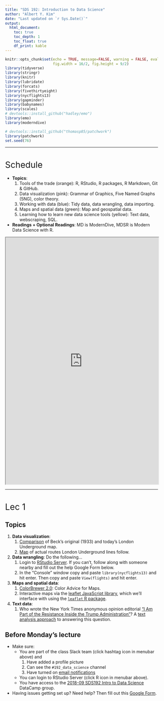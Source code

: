 ```yaml
---
title: "SDS 192: Introduction to Data Science"
author: "Albert Y. Kim"
date: "Last updated on `r Sys.Date()`"
output:
  html_document:
    toc: true
    toc_depth: 1
    toc_float: true
    df_print: kable
---
```


<style>
h1{font-weight: 400;}
</style>

```r
knitr::opts_chunk$set(echo = TRUE, message=FALSE, warning = FALSE, eval=FALSE, 
                      fig.width = 16/2, fig.height = 9/2)
library(tidyverse)
library(stringr)
library(knitr)
library(lubridate)
library(forcats)
library(fivethirtyeight)
library(nycflights13)
library(gapminder)
library(babynames)
library(scales)
# devtools::install_github("hadley/emo")
library(emo)
library(moderndive)

# devtools::install_github("thomasp85/patchwork")
library(patchwork)
set.seed(76)
```
<style>
h1{font-weight: 400;}
</style>

***

# Schedule 

* **Topics**:
    1. Tools of the trade (orange): R, RStudio, R packages, R Markdown, Git & GitHub.
    1. Data visualization (pink): Grammar of Graphics, Five Named Graphs (5NG), color theory.
    1. Working with data (blue): Tidy data, data wrangling, data importing. 
    1. Maps and spatial data (green): Map and geospatial data.
    1. Learning how to learn new data science tools (yellow): Text data, webscraping, SQL.
* **Readings + Optional Readings**: MD is ModernDive, MDSR is Modern Data Science with R.

<iframe src="https://docs.google.com/spreadsheets/d/e/2PACX-1vRvggFhESyu_EFxrcFQXsZtdaQqaqcQ6kgWg173WTkTeWV67RWiZ01G8jhJsQ2b5VUVCJqQ8xo6COWM/pubhtml?gid=1373353942&single=true&amp;widget=true&amp;headers=false" width="100%" height="810"></iframe>





***

# Lec 1

## Topics

1. **Data visualization**:
    1. [Comparison](http://www.bbc.com/culture/story/20150720-the-london-underground-map-the-design-that-shaped-a-city){target="_blank"} of Beck's original (1933) and today's London Underground map.
    1. [Map](https://deskarati.com/2012/03/31/london-undergrounds-real-map/){target="_blank"} of actual routes London Underground lines follow.
1. **Data wrangling**: Do the following...
    1. Login to [RStudio Server](http://rstudio.smith.edu/){target="_blank"}. If you can't, follow along with someone nearby and fill out the help Google Form below.
    1. In the "Console" window copy and paste `library(nycflights13)` and hit enter. Then copy and paste `View(flights)` and hit enter.
1. **Maps and spatial data**:
    1. [ColorBrewer 2.0](http://colorbrewer2.org/){target="_blank"}: Color Advice for Maps.
    1. Interactive maps via the [leaflet JavaScript library](https://leafletjs.com/){target="_blank"}, which we'll interface with using the [`leaflet` R package](https://rstudio.github.io/leaflet/){target="_blank"}.
1. **Text data**:
    1. Who wrote the New York Times anonymous opinion editorial ["I Am Part of the Resistance Inside the Trump Administration"](https://www.nytimes.com/2018/09/05/opinion/trump-white-house-anonymous-resistance.html){target="_blank"}? A [text analysis approach](http://varianceexplained.org/r/op-ed-text-analysis/){target="_blank"} to answering this question.



## Before Monday's lecture

* Make sure:
    + You are part of the class Slack team (click hashtag icon in menubar above) and 
        1. Have added a profile picture
        1. Can see the `#192_data_science` channel
        1. Have turned on [email notifications](https://get.slack.help/hc/en-us/articles/201355156-Guide-to-Slack-notifications-#email-notifications){target="_blank"}
    + You can login to RStudio Server (click R icon in menubar above).
    + You have access to the [2018-09 SDS192 Intro to Data Science](https://www.datacamp.com/enterprise/2018-09-sds192-intro-to-data-science){target="_blank"} DataCamp group.
* Having issues getting set up? Need help? Then fill out this [Google Form](https://docs.google.com/forms/d/e/1FAIpQLSehdLkV7PPj2_ghaHROdqb4fRCdJDv0ksDLoMw95WpPnfxzqQ/viewform){target="_blank"}.

<!--


# Lec 5.11 + Final Exam Notes

## Final Exam

**Dates/times**: 

* Time/place listed [here](https://www.amherst.edu/system/files/media/Spring%25202018%2520Final%2520Exam%2520by%2520Course_1.pdf). 
* Midterm review Wed 5/2 7:30pm in Merrill 4.
    a) Go over [practice exam](static/Midterm-III.pdf). Note:
          + No solutions will be posted as I do not have a digital copy. 
          + This was a non-cummulative "third midterm" and not a cummulative final exam; expect your final to be longer.
    b) Go over past problem sets.
    c) Any questions you may have; if possible Slack them to me in advance.
* Office hours in SMudd 208
    a) Reading week: Thurs 5/3 2:30pm-5:30pm
    a) Finals week: Mon 5/7 1pm-5pm 
* Study center drop-in hours in Merrill 300B.
    a) Reading week:
        1. Sun 4/29 8pm-9pm
        1. Mon 4/30 7pm-9pm
        1. Tues 5/1 7pm-9pm
        1. Wed 5/2 7pm-9pm
        1. Thurs 5/3 8pm-9pm
    a) Finals week:
        1. Sun 5/6 7pm-9pm
        1. Mon 5/7 7pm-9pm


**Topics**:

* Please bring:
    a) A calculator (cell phone calculators not allowed). If you do not have access to one please Slack me. 
    a) (Optional) A single 3 x 5 inch double-sided index card "cheatsheet" with your name on it. You'll be submitting these with your final exam.
* Cummulative:
    + All lectures: Lec 1.1 thru Lec 5.11
    + All problem sets, both R and written components, including PS13 posted below.
* Use your class notes as your roadmap:
    a) They summarize what’s been covered in ModernDive + SDM and emphasize tricky ideas.
    b) They point to extra material on course webpage. 
* Questions involving basic pseudocode as seen in Lec 2.9 below on available seat miles may be asked.


## A/B Testing as a two-sample test

Recall the [results](static/africa/africa.html) of the "How many countries are there in Africa?" A/B test from Lec 4.3 where we randomly primed 

* Roughly half the students with "Are there less than 14 countries in Africa?"
* Roughly half the students with "Are there more than 94 countries in Africa?"

```r
africa <- read_csv("https://rudeboybert.github.io/STAT135/static/africa/africa.csv") %>% 
  select(group, number_of_countries)
head(africa)
ggplot(africa, aes(x = group, y = number_of_countries)) +
  geom_boxplot() +
  labs(x = "Priming statement", y = "Guessed number of countries in Africa",
       title = "Effects of priming on guessed number of countries in Africa")
```

**Analysis approach 1: Regression**

```r
africa_regression <- lm(number_of_countries ~ group, data = africa)
get_regression_table(africa_regression)
```


**Analysis approach 2: Two-sample t-test**

```r
t.test(number_of_countries ~ group, data = africa)
```




***



# Problem set 13 {#PS13}

## Overview

* Assigned Tuesday 4/25, **but you will not submit it**. Solutions to be posted during reading week.
* Only written component
* Learning goals:
    1. Inference for means: confidence intervals and hypothesis testing
    1. ANOVA
    1. Two-sample inference
    
## 1. Written component {#PS13_written}

1. Exercise 20.7 on home sales (page 540). For part a), assume all conditions are met since the sample size $n=36$ is "large enough."
1. Exercise 20.24 on parking
1. Exercise 20.38 on saving gas. Assume since the sample size $n=50$ is large, we can use the standard normal $z$-curve to compute $p$-values and not the $t$-distribution.
1. Exercise 26.1 on popcorn (page 774). Skip part ~~c)~~ b) and d); do parts a) and c) where the p-value is 0.00037. 
1. Exercise 26.5 on baking yeast. Skip part c)
1. Exercise 22.28 on graduation (page 618). Skip part a)


## 1. Written component solutions {#PS13_written_solutions}

Solutions <a target="_blank" class="page-link" href="static/PS/PS13_written_solutions.pdf">`PS13_written_solutions.pdf`</a>


***



# Lec 5.10

## Previous basic regression

Recall from ModernDive Chapter 6.2.2 we saw simple regression with one categorical explanatory variable:

* $y$: Life expectancy
* $x$: Continent (categorical with Africa set as baseline)

```r
library(ggplot2)
library(dplyr)
library(gapminder)
library(moderndive)

# Wrangle data:
gapminder2007 <- gapminder %>%
  filter(year == 2007) %>% 
  select(country, continent, lifeExp, gdpPercap)

# Exploratory data analysis:
ggplot(gapminder2007, aes(x = continent, y = lifeExp)) +
  geom_boxplot() +
  labs(x = "Continent", y = "Life expectancy", title = "Fig 1: Life expectancy by continent") 

# Fit regression
lifeExp_model <- lm(lifeExp ~ continent, data = gapminder2007)
get_regression_table(lifeExp_model)
```

For Americas, Asia, Europe, and Oceania, since all four 95% confidence intervals for the "bump" in the intercept relative to the baseline group Africa **do not** contain 0, this is suggestive that all four continents have significantly higher life expectancies than Africa. 

## Goal of ANOVA

Look at the above boxplot. Keeping in mind that while the solid black lines inside the boxes represent medians and not means, what ANOVA answers is: are the mean life expectancies of the 5 continents the same or is at least one of them different?

## ANOVA table

Here we have $k=5$ groups (each being a continent) and $n = 142$ observations (each being a country in 2007). Let's generate the ANOVA table by applying the `anova()` function to our saved model in `lifeExp_model`.

```r
anova(lifeExp_model)
```
```r
# anova(lifeExp_model) %>% 
#   broom::tidy(na.rm=TRUE) %>% 
#   mutate_if(is.numeric, round, digits = 4)
```

|term      |  df|     sumsq|    meansq| statistic| p.value|
|:---------|---:|---------:|---------:|---------:|-------:|
|continent |   4| 13060.676| 3265.1691|    59.714|       0|
|Residuals | 137|  7491.177|   54.6801|          |        |

The "null distribution" is the $F$ distribution with degrees of freedom

* $df_1 = k-1 = 5-1 = 4$
* $df_2 = n-k-1 = 142-4-1 = 137$

```r
dat <- data_frame(
  x = seq(0, 60, length = 1000) ,
  F = df(x, df1 = 4, df2 = 137)
)
ggplot(data=dat, aes(x=x)) + 
  geom_polygon(aes(y=F), fill="red", alpha=0.6) + 
  labs(x = "F", y = "density", title = "Fig 2: Null distribution of F test statistic") +
  geom_vline(xintercept = 59.714)
```

You can create a similar plot using `xpf()` (similarly to the `xpnorm()` function we used before when the null distribution is normal):

```r
library(mosaic)
xpf(59.714, df1 = 4, df2 = 137)
```



***



# Lec 5.8

On using p-values vs confidence intervals

* [Psychology journal bans papers containing p-values](https://www.nature.com/news/psychology-journal-bans-p-values-1.17001) "because the statistics were too often used to support lower-quality research."
* The [American Statistical Association](https://www.nature.com/news/statisticians-issue-warning-over-misuse-of-p-values-1.19503) put out a statement advising researchers to "avoid drawing scientific conclusions or making policy decisions based on p-values alone."



***


# Problem set 12 {#PS12}

## Overview

* Assigned Wednesday 4/18, due Tuesday 4/24.
* Only written component
* Learning goals: Practice inference for regression


## 1. Written component {#PS12_written}

1. Exercise 19.24 (page 515) on educated mothers. You can skip part b)
1. Exercise 25.1 (page 718) on graduation
1. ~~Exercise 25.3 on graduation~~ Skip.
1. Exercise 25.7 on graduation
1. Exercise 25.11 on graduation
1. Exercise 25.13 on graduation
1. Exercise 25.17 on graduation
1. Exercise 25.22 on house prices. Skip part c)
1. Exercise 25.24 on second home
1. Part VI Review Exercises 42 (page 742) on Old Faithful. Skip parts e) and f)
1. Revisit the solutions to PS08 R Markdown component <a target="_blank" class="page-link" href="static/PS/PS08_solutions.html">`PS08_solutions.html`</a>
    a) Recompute by hand the 95% confidence interval for the population slope for `log10_sqft_living` [0.399, 0.980] as we did in Lec 5.7
    a) Using $\alpha=0.01$ conduct a hypothesis test for the "condition 5" row. State your conclusion using both statistical and non-statistical language.


## 1. Written component solutions {#PS12_written_solutions}

Solutions <a target="_blank" class="page-link" href="static/PS/PS12_written_solutions.pdf">`PS12_written_solutions.pdf`</a>


***




# Problem set 11 {#PS11}

## Overview

* Assigned Wednesday 4/11, due Tuesday 4/17.
* Two components:
    1. Written component: To be handed in on paper at the start of lecture; no email submissions will be accepted.
    1. Central Limit Theorem quiz component. You'll have a quiz at the start of lecture on Tuesday 4/17. 



## 1. Written component {#PS11_written}

Note SDM is the textbook Stats: Data and Models 4th edition. 

1. SDM Exercise 18.15 on confidence intervals (p.490)
1. SDM Exercise 18.16 on confidence intervals
1. SDM Exercise 19.2 on being psychic (p.512)
1. SDM Exercise 19.4 on being psychic
1. SDM Exercise 19.7 on being psychic
1. SDM Exercise 19.9 on bad medicine


## 1. Written component solutions {#PS11_written_solutions}

Solutions <a target="_blank" class="page-link" href="static/PS/PS11_written_solutions.pdf">`PS11_written_solutions.pdf`</a>


## 2. Quiz component

<center>
<iframe width="533" height="300" src="https://www.youtube.com/embed/jvoxEYmQHNM" frameborder="0" allow="autoplay; encrypted-media" allowfullscreen></iframe>
</center>

<br>

Watch the above video on the Central Limit Theorem before lecture on Tuesday 4/17. At the start of lecture, you will have a brief quiz worth one tenth of your engagement grade (thus 1% overall).

## 2. Quiz component solutions


**Question 1**: The Central Limit Theorem guarantees what?



* **The averages of samples have approximately normal distributions**. In other words, the sampling distribution of $\overline{x}$ is Normal
* **As sample size gets bigger, the distribution of averages get more normal and narrower**. In other words, as $n \longrightarrow\infty$ the sampling distribution of $\overline{x}$ will more and more ressemble a perfect normal curve AND it gets narrower i.e. the spread shrinks i.e. the standard error gets smaller. 

<center>
<img src="static/images/CLT.png" alt="Drawing" style="height: 300px;"/>
</center>

<br>

**Question 2** For the Central Limit Theorem to "work," the population distribution from which you extract the samples to compute the sample averages should be normal as well.
    + a) TRUE or FALSE
    + b) What example is used in the video? Be specific about the nature of the distribution.

FALSE. For example, say we draw samples of size $n$ from the population distribution of dragon wing-spans, which everyone knows is bimodal. Even if this population distribution of individual dragon wing-spans isn't normal, the sampling distribution of $\overline{x}$ based on samples of size $n$ will still be normal.

<center>
<img src="static/images/dragon.png" alt="Drawing" style="height: 300px;"/>
</center>

<br>


***





# Lec 5.4

"Replicable" random values. Copy the following into a scratchpad and run the following code portions individually:

```r
# Run this
sample(1:10)

# Then this
sample(1:10)

# Then this
sample(1:10)

# Note how the results are different, due randomness. Now run this:
set.seed(76)
sample(1:10)

# Then this:
set.seed(76)
sample(1:10)

# Then this. Because the seed is different, the results are different:
set.seed(79)
sample(1:10)
```

We see that if we set the seed value, we get "replicable" randomness. Pick any number you like as the seed value. For example, [76 is a favorite number of mine](http://www.macleans.ca/wp-content/uploads/2014/05/MAC21_SUBBAN_CAROUSEL.jpg). 






***






# Problem set 10 {#PS10}

## Overview

* Assigned Friday 4/6, due Tuesday 4/10.
* Two components:
    1. R Markdown component: Submit both your `PS10_FirstName_LastName.Rmd` and `PS10_FirstName_LastName.html` files on [DropBox](https://www.dropbox.com/request/1pkgPo0nUdwSC00C1l1s) by 9am.
    1. Written component: To be handed in on paper at the start of lecture; no email submissions will be accepted.
* Learning goals:
    1. Inferring about an unknown population proportion $p$ using a confidence interval centered around the sample proportion: $\widehat{p} \pm \text{MoE}$:
    1. Generalizing the in-class "simulation of the sampling distribution"
        + From what we did in class: Estimating the population proportion red $p$ in the sampling bowl using the sample proportion $\widehat{p}$ based on a sample from the shovel with $n=50$ slots (both tactile and virtual samples).
        + To a new scenario: Estimating the population mean age $\mu$ in a sack of pennies using the sample mean $\overline{x}$ based on a sampled handful of $n=50$ pennies (only virtual samples).

<center>
<img src="static/images/sampling2.jpg" alt="Drawing" style="height: 200px;"/>
<img src="static/images/left_arrow.png" alt="Drawing" style="width: 50px;"/> 
<img src="static/images/sack_of_pennies.jpg" alt="Drawing" style="height: 200px;"/>
</center>

<br>

## 1. R Markdown component {#PS10_code}

1. **Hints**:
    1. Knit the problem set once before starting and read over the HTML file first.
    1. I *highly* recommend `View()`ing all data frames in your console as you go, but remember that you cannot include `View()` code in your `.Rmd` file.
1. Download the following R Markdown template file, upload it to RStudio Server and rename it to reflect your name: <a href="static/PS/PS10_FirstName_LastName.Rmd" download>`PS10_FirstName_LastName.Rmd`</a>
1. Complete the problems in the `.Rmd` file and make sure your file knits.
1. Export the **both** these files and submit using this [DropBox](https://www.dropbox.com/request/1pkgPo0nUdwSC00C1l1s) link
    + `PS10_FirstName_LastName.Rmd`
    + `PS10_FirstName_LastName.html`


## 1. R Markdown component solutions {#PS10_code_solutions}

* HTML file of solutions <a target="_blank" class="page-link" href="static/PS/PS10_solutions.html">`PS10_solutions.html`</a>
* `.Rmd` R Markdown source file of solutions <a href="static/PS/PS10_solutions.Rmd" download>`PS10_solutions.Rmd`</a>


## 2. Written component {#PS10_written}

Note SDM is the textbook Stats: Data and Models 4th edition. 


1. SDM Exercise 17.11 on market research (p.464).
1. SDM Exercise 17.20 on M&M parts b) and c) only
1. SDM Exercise 18.2 on "How's life?" (p.488)
1. SDM Exercise 18.6 on "How's life?". Hint:

```{eval=FALSE}
library(mosaic)
xqnorm(0.975, mean = 0, sd = 1)
```


## 1. Written component solutions {#PS10_written_solutions}

Solutions <a target="_blank" class="page-link" href="static/PS/PS10_written_solutions.pdf">`PS10_written_solutions.pdf`</a>





***




# Lec 5.1 + Midterm II Notes

## Midterm II

**Admin**: 

* Extra office hours this Wednesday 4/4 3:30pm-5:15pm in SMudd 208.
* If you require special accommodations, please fill out this [Google Form](https://docs.google.com/forms/d/e/1FAIpQLScaOVK9tlj4RvIffCxsjU6Dbo48teh3bhXwudeqlqsgE695eQ/viewform) by Tuesday at 5pm. 
* Midterm review tomorrow Tue 4/3 7pm-8pm in Merrill Science 4.
    a) Go over [practice midterm](static/Midterm-II.pdf). Note:
          + No solutions will be posted as I do not have a digital copy. 
          + The midterm last semester only covered modeling, there were no questions on statistical background (the green topics in the spreadsheet above.)
    b) Go over past problem sets
    c) Any questions you may have; if possible Slack them to me in advance.

**Topics**:

* Midterm covers
    + Lectures 3.1-4.6 (blue and green topics in schedule)
    + PS06-PS09.
* Use your class notes as your roadmap:
    a) They summarize what’s been covered in ModernDive + SDM and emphasize tricky ideas.
    b) They point to extra material on course webpage. 
* While you might need to understand given code, you will not be asked to directly write fully-functioning code. I might however ask you to write pseudocode as seen in Lec 2.9 on available seat miles.






***




# Lec 4.6

Recall:

* **Accuracy** relates to "how on target are we?" In other words, is the sampling distribution for the 1000 values of $\widehat{p}$ centered at the true population proportion $p$? 
* **Precision** relates to "how consistent are we?" or "how much do our estimates vary?" In other words, what is the spread of the sampling distribution for the 1000 values of $\widehat{p}$ as quantified by the standard deviation, which in this special case is called the standard error?  

<center>
<img src="static/images/accuracy_vs_precision.png" alt="Drawing" style="width: 500px;"/>
</center>






***





# Problem set 9 {#PS09}

## Overview

* Assigned Wed 3/28, due Tuesday 4/3
* Only one component:
    1. Written component: To be handed in on paper at the start of lecture; no email submissions will be accepted.
* Learning goals:
    1. Think about bias, random sampling, observational studies and random assignment for designed experiments. 
    1. Study the normal distribution

## 1. Written component {#PS09_written}

Note SDM is the textbook Stats: Data and Models 4th edition.

1. SDM Exercise 11.8 on Satisfactory satisfaction samples (p.314)
1. SDM Exercise 11.18 on social life. Questions are listed at the end of Exercise 11.16; do parts a), b), d), e), f), g)
1. SDM Exercise 12.2 on E-commerce (p.336)
1. SDM Exercise 12.20 on honesty
1. SDM Exercise 12.22 on vitamin B12. Questions are listed just before Exercise 12.21.
1. SDM Exercise 12.24 on insomnia. Questions are listed just before Exercise 12.21.
1. SDM Exercise 12.30 on greyhounds. Questions are listed just before Exercise 12.21.
1. SDM Exercise 5.2 on Mensa (p.134)
1. SDM Exercise 5.8 on IQ
    + Part a) is asking you to draw the normal curve and fill in the areas like on p.122
    + Hint: You can use the `xpnorm()` function from the `mosaic` package we saw in Lec 4.4 to verify your answers.
1. SDM Exercise 5.18 on Checkup
1. SDM Exercise 5.42 on Customer database
1. SDM Exercise 5.46 on IQ. Hint: In the `mosaic` package:
    + `xpnorm()` takes as input an `x` value and returns the proportion of the area of the normal curve on either side of `x`
    + `xqnorm()` does the reverse. It takes as input as desired proportion of the area of the normal curve and returns the `x` value


## 1. Written component solutions {#PS09_written_solutions}

Solutions <a target="_blank" class="page-link" href="static/PS/PS09_written_solutions.pdf">`PS09_written_solutions.pdf`</a>



***



# Lec 4.4

Interactive [Shiny app](https://www.datacamp.com/courses/building-web-applications-in-r-with-shiny) on Normal Distributions, in particular sliders to vary the orange normal curve's

1. mean $\mu$ i.e. center
1. standard deviation $\sigma$ i.e. spread

<center>
<a target="_blank" href="https://beta.rstudioconnect.com/connect/#/apps/3408/"><img src="static/images/normal_distribution.png" title="Normal distribution" width="600"/></a>
</center>





***


# Lec 4.3

* "Number of countries in Africa" results to be posted [here](static/africa/africa.html)
* [Google Form](https://docs.google.com/forms/d/e/1FAIpQLSfiA4RBXFupeaKs6cZ0yQDCGqkC4EsHR9jSvC7QyMpar-Mgew/viewform) to enter in sampling exercise data from today. 






***




# Lec 4.2

How Facebook makes [$100 million a day](http://www.adweek.com/digital/facebook-raked-in-9-16-billion-in-ad-revenue-in-the-second-quarter-of-2017/) (based on 2017 2nd quarter results):

1. [Split testing](https://www.facebook.com/business/help/1738164643098669), in particular the:
    + The video
    + "How split testing works" bullet points
1. From this [additional page](https://www.facebook.com/business/news/optimize-your-ads-with-split-testing), consider this image:

<center>
<img src="https://scontent.fbed1-2.fna.fbcdn.net/v/t39.2365-6/16781172_1889071008003422_7487644975081979904_n.gif?_nc_cat=0&oh=766bdf6ed3179016603380781a2e1d25&oe=5B31AA0B" alt="Drawing" style="width: 600px;"/>
</center>





***






# Problem set 8 {#PS08}

## Overview

* Assigned Tuesday 3/20, due Tuesday 3/27
* ~~Three~~ Two components: 
    1. R Markdown component: Submit **both** your `PS08_FirstName_LastName.Rmd` and `PS08_FirstName_LastName.html` files on [DropBox](https://www.dropbox.com/request/MzWcOGVIArEMCLpAZSgp) by 9am.
    1. Netflix "Black Mirror" quiz component. You'll have a quiz at the start of lecture on Tuesday 3/27. 
    1. ~~Written component~~ No written component this week. 
* Learning goals: Wrap up multiple regression.



## 1. R Markdown component {#PS08_code}

1. **Do this first!** Run the following line of code in your console to update 
the moderndive package to the latest [development version](https://github.com/moderndive/moderndive): `devtools::install_github("moderndive/moderndive")`
1. Download the following R Markdown template file, upload it to RStudio Server and rename it to reflect your name: <a href="static/PS/PS08_FirstName_LastName.Rmd" download>`PS08_FirstName_LastName.Rmd`</a>
1. **Do this first before editing the `.Rmd` file!**: Knit the file once and read over the questions first.
1. Complete the problems in the `.Rmd` file and make sure your file knits. If you are having trouble "knitting" your document, before asking for help, see if one of these [6 fixes](https://docs.google.com/document/d/1P7IyZ4On9OlrCOhygFxjC7XhQqyw8OludwChz-uFd_o/) work. In my experience, these fixes cover 90% of "knitting" errors.
1. Export the **both** these files and submit using this [DropBox](https://www.dropbox.com/request/MzWcOGVIArEMCLpAZSgp) link
    + `PS08_FirstName_LastName.Rmd`
    + `PS08_FirstName_LastName.html`


## 1. R Markdown component solutions {#PS08_code_solutions}

* HTML file of solutions <a target="_blank" class="page-link" href="static/PS/PS08_solutions.html">`PS08_solutions.html`</a>
* `.Rmd` R Markdown source file of solutions <a href="static/PS/PS08_solutions.Rmd" download>`PS08_solutions.Rmd`</a>


## 2. Quiz component

<center>
<img src="static/images/hang_the_dj.png" alt="Drawing" style="width: 400px;"/>
</center>

<br>

Watch Netflix -> Black Mirror -> Season 4 -> Episode 4 "Hang the DJ" (about 51 minutes) before lecture on Tuesday 3/27. At the start of lecture, you will have a brief quiz worth one tenth of your engagement grade (thus 1% overall). Note, if you are uncomfortable watching sexually explicit scenes and would rather skip them, they occur at:

1. 15:10 - 16:32
1. 22:02 - 22:29
1. 24:46 - 24:53
1. 42:19 - 43:09

I encourage you to watch with your classmates! If you do not have access to Netflix please complete this [Google Form](https://docs.google.com/forms/d/e/1FAIpQLSdjU-zorD6vvl8IG0v-cKgGyfPfLCx3gNu_H0ZK9Ip2OE-SXw/viewform) by Thursday March 3/22 5pm. 




***




# Lec 4.1

**First scenario**: A doctor goes over medical records and finds that individuals who sleep with their shoes on tend to wake up with headaches. Does sleeping with your shoes on cause you to get a headache?

<center>
<img src="static/images/shoes.jpg" alt="Drawing" style="width: 300px;"/> 
<img src="static/images/left_arrow.png" alt="Drawing" style="width: 50px;"/> 
<img src="static/images/headache.jpg" alt="Drawing" style="width: 300px;"/>
</center>

<br>

**Other scenarios**:

1. You look at income data and find that individuals with more years of
education, in particular a college degree, tend to also have higher earnings.
Does college cause indivivuals to have higher earnings?
1. You look at the annual income of all Middlebury College faculty and find that
those faculty who identify as female tend to earn less than those who identify
as male. Does being female cause faculty to earn less than males at Middlebury?
1. You look at health records data and find that those individuals who take
multivitamins daily tend to be in better health. Do multivitamins cause better
health?



***





# Problem set 7 {#PS07}

## Overview

* Assigned Wednesday 3/7, due Tuesday 3/20 (after break)
* Three components: Two required and one optional
    1. R Markdown component: Submit **both** your `PS07_FirstName_LastName.Rmd` and `PS07_FirstName_LastName.html` files on [DropBox](https://www.dropbox.com/request/sZ1Nr8nrB1hocMchWVKG) by 9am.
    1. Written component: To be handed in on paper at the start of lecture; no email submissions will be accepted.
    1. **Optional**: DataCamp component.
* Learning goals:
    1. Basic regression with a categorical explanatory variable
    1. Starting multiple regression questions
    1. Unpacking hate crime occurrence in the US; extending on [Problem Set 02](#PS02)
* Hints:
    1. If you are having trouble "knitting" your document, before asking for help, see if one of these [6 fixes](https://docs.google.com/document/d/1P7IyZ4On9OlrCOhygFxjC7XhQqyw8OludwChz-uFd_o/) work. In my experience, these fixes cover 90% of "knitting" errors.



## 1. R Markdown component {#PS07_code}

1. Download the following R Markdown template file, upload it to RStudio Server and rename it to reflect your name: <a href="static/PS/PS07_FirstName_LastName.Rmd" download>`PS07_FirstName_LastName.Rmd`</a>
1. Complete the problems in the `.Rmd` file and make sure your file knits.
1. Export the **both** these files and submit using this [DropBox](https://www.dropbox.com/request/sZ1Nr8nrB1hocMchWVKG) link
    + `PS07_FirstName_LastName.Rmd`
    + `PS07_FirstName_LastName.html`
1. You should see the following confirmation screen:
<center>
<img src="static/images/confirmation.png" alt="Drawing" style="width: 400px;"/>
</center>



## 1. R Markdown component solutions {#PS07_code_solutions}

* HTML file of solutions <a target="_blank" class="page-link" href="static/PS/PS07_solutions.html">`PS07_solutions.html`</a>
* `.Rmd` R Markdown source file of solutions <a href="static/PS/PS07_solutions.Rmd" download>`PS07_solutions.Rmd`</a>



## 2. Written component {#PS07_written}

Note SDM is the textbook Stats: Data and Models 4th edition.

1. SDM Exercise 28.2 on candy sales (p.838)
1. SDM Exercise 28.4 on movie profits
1. SDM Exercise 28.12 more interpretations
1. SDM Exercise 28.14 parts a) and c) on Scottish hill races
1. SDM Exercise 28.20 parts a) and b) on GPA and SAT's


## 2. Written component solutions {#PS07_written_solutions}

Solutions <a target="_blank" class="page-link" href="static/PS/PS07_written_solutions.pdf">`PS07_written_solutions.pdf`</a>


## 3. Optional: DataCamp component

This week's DataCamp course [Multiple and Logistic Regression](https://www.datacamp.com/courses/multiple-and-logistic-regression) is **optional**. If you would like:

1. Another perspective on the same material we are learning, I recommend you in particular watch the videos.
1. More practice coding, I recommend you in particular go over the coding exercises.

Login to DataCamp, in the top navbar click Groups -> STAT/MATH 135 ... -> My Assignments -> 3 newly listed chapters:

1. Parallel slopes
1. Evaluating and extending parallel slopes model
1. Multiple Regression



***



# Lec 3.7

In ModernDive 7.2, we'll be modeling

* $y$ outcome variable teaching score
* Explantory variables:
    + $x_1$: numerical variable age
    + $x_2$: categorical (in this case binary) variable gender

but using two approaches:

1. ModernDive 7.2.2: Parallel slopes model
1. ModernDive 7.2.3: Interaction model


```r
load(url("http://www.openintro.org/stat/data/evals.RData"))
evals <- evals %>%
  select(score, age, gender)

coeff <- lm(score ~ age + gender, data = evals) %>% 
  coef() %>%
  as.numeric()
slopes <- evals %>%
  group_by(gender) %>%
  summarise(min = min(age), max = max(age)) %>%
  mutate(intercept = coeff[1]) %>%
  mutate(intercept = ifelse(gender == "male", intercept + coeff[3], intercept)) %>%
  gather(point, age, -c(gender, intercept)) %>%
  mutate(y_hat = intercept + age * coeff[2])

set.seed(76)
p1 <- ggplot(evals, aes(x = age, y = score, col = gender)) +
  geom_jitter(alpha = 0.3) +
  labs(x = "Age", y = "Teaching Score", color = "Gender", title = "Fig 7.5: Parallel slopes model") +
  geom_line(data = slopes, aes(y = y_hat), size = 1) + 
  theme(legend.position="none")

set.seed(76)
p2 <- ggplot(evals, aes(x = age, y = score, col = gender)) +
  geom_jitter(alpha = 0.3) +
  labs(x = "Age", y = "Teaching Score", color = "Gender", title = "Fig 7.4: Interaction model") +
  geom_smooth(method = "lm", se = FALSE)
p1 + p2 #+ plot_layout(nrow = 1, widths = c(15, 16))
```



***



# Lec 3.6

**Midterm I Question 4.b)** Both the following plots show the relationship between life expectancy and GDP per
capita in 2007 in the `gapminder` data, but the right one has GDP per capita (USD) on the x-axis on a $\log10$-scale using `scale_x_log10()`. Thus:

* Left plot: the white grid lines on the x-axis denote **additive** differences of $+10000$ 
* Right plot: the white grid lines on the x-axis denote **multiplicative** differences of $\times 10$

```r
gapminder2007 <- gapminder %>% 
  filter(year == 2007)

# Simple plot -------------------------------------------------------------
base <- ggplot(gapminder2007, aes(x = gdpPercap, y = lifeExp, col = continent, size = pop)) + 
  geom_point() + 
  labs(
    y = "Life expectancy (years)", 
    color = "Continent", size = "Population"
  ) +
  theme(legend.position="none", panel.grid.minor = element_blank())
  
p1 <- base +
  labs(x = "GDP per capita", title = "Regular x-axis") +
  scale_x_continuous(labels = scales::dollar_format())
p2 <- base +
  labs(x = "GDP per capita (log-scale)", title = "log10 x-axis") + 
  scale_x_log10(breaks = c(100, 1000, 10000, 100000), limits = c(NA, 10^5), labels = scales::dollar_format())
p1 + p2
```


**Midterm I Question 5.f)** Counterexample. Both these datasets have 11 values and the same quartiles as Nashville (32K, 60K, and 100K), but have different proportions greater than 80K:

```r
data_frame(
  data1 = c(16, 17, 32, 33, 54, 60, 61, 62, NA, NA, 100, 110, 115),
  data2 = c(16, 17, 32, 33, 54, 60, NA, NA, 98, 99, 100, 110, 115)
) %>% 
  t() %>% kable()
```

| Dataset    |   |   |  |   |   |   |   |   |   |   |  |    |    |
|:-----|--:|--:|--:|--:|--:|--:|--:|--:|--:|--:|---:|---:|---:|
|Data 1 | 16| 17| **32** | 33| 54| **60**| 61| 62| | | **100**| 110| 115|
|Data 2 | 16| 17| **32** | 33| 54| **60**| | | 98| 99| **100**| 110| 115|



***



# Problem set 6 {#PS06}

## Overview

* Assigned Wednesday 2/28, due Tuesday 3/6
* Three components: Two required and one optional
    1. R Markdown component: Submit **both** your `PS06_FirstName_LastName.Rmd` and `PS06_FirstName_LastName.html` files on [DropBox](https://www.dropbox.com/request/DBiehQ87zY8GQrdrxYRh) by 9am.
    1. Written component: To be handed in on paper at the start of lecture; no email submissions will be accepted.
    1. **Optional**: DataCamp component.
* Learning goals:
    1. Baby's first regression in R.
    1. Interpreting regression.
* Hints:
    1. It's best to knit your `.Rmd` file early and knit often, so that you can catch errors early.
    1. If you are having trouble "knitting" your document, before asking for help, see if one of these [6 fixes](https://docs.google.com/document/d/1P7IyZ4On9OlrCOhygFxjC7XhQqyw8OludwChz-uFd_o/) work. In my experience, these fixes cover 90% of "knitting" errors.



## 1. R Markdown component {#PS06_code}

1. Download the following R Markdown template file, upload it to RStudio Server and rename it to reflect your name: <a href="static/PS/PS06_FirstName_LastName.Rmd" download>`PS06_FirstName_LastName.Rmd`</a>
1. Complete the problems in the `.Rmd` file and make sure your file knits.
1. Export the **both** these files and submit using this [DropBox](https://www.dropbox.com/request/DBiehQ87zY8GQrdrxYRh) link
    + `PS06_FirstName_LastName.Rmd`
    + `PS06_FirstName_LastName.html`
1. You should see the following confirmation screen:
<center>
<img src="static/images/confirmation.png" alt="Drawing" style="width: 400px;"/>
</center>


## 1. R Markdown component solutions {#PS06_code_solutions}

* HTML file of solutions <a target="_blank" class="page-link" href="static/PS/PS06_solutions.html">`PS06_solutions.html`</a>
* `.Rmd` R Markdown source file of solutions <a href="static/PS/PS06_solutions.Rmd" download>`PS06_solutions.Rmd`</a>


## 2. Written component {#PS06_written}

Note SDM is the textbook Stats: Data and Models 4th edition.

1. Read ModernDive 6.3.3 and answer this question: the "best-fitting" regression line is "best" in that it minimizes what?
1. SDM Exercise 7.16 on engine size (p.207)
1. SDM Exercise 7.18 on engine size
1. SDM Exercise 7.20 on engine size
1. SDM Exercise 7.42 on roller coasters
1. SDM Exercise 7.58 parts b) and c) on wildfires
1. SDM Exercise 8.12 on cell phones (p.238)
1. SDM Exercise 8.36 on marriage age parts b)-d)


## 2. Written component solutions {#PS06_written_solutions}

Solutions <a target="_blank" class="page-link" href="static/PS/PS06_written_solutions.pdf">`PS06_written_solutions.pdf`</a>


## 3. Optional: DataCamp component

This week's DataCamp course [Correlation and Regression](https://www.datacamp.com/courses/correlation-and-regression) is **optional**. If you would like:

1. Another perspective on the same material we are learning, I recommend you in particular watch the videos.
1. More practice coding, I recommend you in particular go over the coding exercises.

Login to DataCamp, in the top navbar click Groups -> STAT/MATH 135 ... -> My Assignments -> 4 newly listed chapters:

1. Correlation and Regression: Visualizing two variables
1. Correlation and Regression: Correlation
1. Correlation and Regression: Simple linear regression
1. Correlation and Regression: Interpreting regression models





***



# Problem set 5 {#PS05}

## Overview

* Assigned Tuesday 2/20, due Tuesday 2/27
* Two components:
    1. Google Form component: Fill out this [Google Form](https://docs.google.com/forms/d/e/1FAIpQLSc_Hlq6V3vVet6kadmQTaKGvi-BafuXC2rqbx_qu5JzPihnFA/viewform) with what you thought were the 2-3 most salient differences between the male and female StitchFix "style guide" quizzes. 
    1. R Markdown component: Submit your `PS05_FirstName_LastName.Rmd` file (not the `PS05_FirstName_LastName.html` file) on [DropBox](https://www.dropbox.com/request/K99L914qvbBW6b6kOey3) by 9am; no submissions will be accepted after 9am. In the outside chance there is a problem with the DropBox link, Slack direct message me your problem set before 9am. 
* Learning goals:
    1. Shorter problem set for you to get used to working in RMarkdown.
    1. More practice data wrangling.
    1. Start thinking of modeling an outcome variable in terms of "input" explanatory/predictor variables.
* Hints:
    1. For any data wrangling exercises, I highly suggest you write out the *pseudocode* first, as we did in Lec 2.9 in the "available seat miles" exercise.
    1. It's best to knit your `.Rmd` file early and knit often, so that you can catch errors early.
    1. If you are having trouble "knitting" your document, before asking for help, see if one of these [6 fixes](https://docs.google.com/document/d/1P7IyZ4On9OlrCOhygFxjC7XhQqyw8OludwChz-uFd_o/) work. In my experience, these fixes cover 90% of "knitting" errors.
    1. Do not spin your wheels! I **highly** recommend you allow yourself enough time to come to office hours and/or drop-in center hours on Monday in case you get stuck not being able to Knit. 


## 1. Google Form component

1. Read the following article on [StitchFix](https://fashionista.com/2018/01/katrina-lake-stitch-fix)
1. Watch the following video:  
<center><a href="http://abcnews.go.com/Lifestyle/clothing-box-services-stitch-fix-wantable-dia/story?id=49794347">
<img border="0" alt="GMA" src="static/images/GMA.png" width="600">
</a>
</center>   
1. Go to [StitchFix](https://www.stitchfix.com/) -> Select your (binary) gender -> Complete the "style guide" quiz. If you would rather not use your own email, copy and paste a temporary email from <https://www.tempmailaddress.com/>.
1. Logout of StitchFix, create a new account using a different email, and repeat the above steps but for the *opposite gender* than the one you selected.
1. In this [Google Form](https://docs.google.com/forms/d/e/1FAIpQLSc_Hlq6V3vVet6kadmQTaKGvi-BafuXC2rqbx_qu5JzPihnFA/viewform), note what you feel are the 2-3 most salient differences between the "style guide" quiz for men and for women. 


## 2. R Markdown component {#PS05_code}

1. Download the following R Markdown template file, upload it to RStudio Server and rename it to reflect your name: <a href="static/PS/PS05_FirstName_LastName.Rmd" download>`PS05_FirstName_LastName.Rmd`</a>
1. Complete the problems in the `.Rmd` file and make sure your file knits.
1. Export the file `PS05_FirstName_LastName.Rmd` to your computer (not the `PS05_FirstName_LastName.html` file) and submit it using this [DropBox](https://www.dropbox.com/request/K99L914qvbBW6b6kOey3) link.


## 2. R Markdown component solutions {#PS05_code_solutions}

* HTML file of solutions <a target="_blank" class="page-link" href="static/PS/PS05_solutions.html">`PS05_solutions.html`</a>
* `.Rmd` R Markdown source file of solutions <a href="static/PS/PS05_solutions.Rmd" download>`PS05_solutions.Rmd`</a>



***



# Lec 3.1 + Midterm I Notes

## Midterm I

**Admin**: 

* Extra office hours this Wednesday 2/21 in SMudd 208 4:30-6:30.
* If you require special accommodations, please fill out this [Google Form](https://docs.google.com/forms/d/e/1FAIpQLSdqbXFb25j_FUFK95sC6sHyBbyxqQKmA2nRHO35L34rYE-q7g/viewform) by Tuesday at 5pm. 
* Midterm review tomorrow 7pm Merrill Science 4
    a) Go over [practice midterm](static/Midterm-I.pdf). Skip Q3.
    b) Any questions you may have; if possible Slack them to me in advance.

**Topics**:

* Midterm covers Lectures 1.1-2.9 (Orange and pink topics in schedule) & PS01-PS04.
* Use your class notes as your roadmap:
    a) They summarize what’s been covered in ModernDive and emphasize tricky ideas.
    b) They point to extra material on course webpage below. 
* While you might need to understand given code, you will not be asked to directly write fully-functioning code. I might however ask you to write pseudocode as seen in Lec 2.9 on available seat miles.

## R Markdown

1. First, change RStudio default configurations:
    a) Go to RStudio menu bar -> Tools -> Global Options... -> R Markdown
    a) Uncheck box next to "Show output inline for all R Markdown Documents"
1. Second, create a new R Markdown `.Rmd` file and "Knit" it.
    a) Go to RStudio menu bar -> File -> New File -> R Markdown -> Set Title to "testing". A file `testing.Rmd` should show up.
    a) Click the arrow next to "Knit" -> "Knit to HTML" -> Save as "testing". An HTML (webpage) should pop up; you may need to disable your browser's pop-up blocker.


***


# Lec 2.9

## In-class data wrangling exercise

**Note**: This is a bit harder than what will be expected of you in this course,
but it is a nice all-encompassing and real example.

1. Run the starter code below to view the data frame of interest for today. (Note `joins` are not a required topic in this class; if you're still interested in learning how to join two datasets, read the optional [ModernDive Section 5.8](https://moderndive.github.io/moderndive_book/5-wrangling.html#joins).)
1. In groups of 2-3 sketch out the steps on the board to wrangle out a data frame of the [available seat miles](https://en.wikipedia.org/wiki/Available_seat_miles) for each airline in 2013 in descending order. Available seat miles is a measure of airline capacity.

**Hints**:

1. Take a close look at the data at your disposal in `View(flights_plus)`.
1. Sketch out what your end goal is roughly going to look like and then fill in all steps in between. This way you won't confuse *what* you are trying to do (the algorithm) with *how* you are going to do it (writing code). 
1. Recall the 5 main verbs (5MV) for data wrangling we've seen so far:
    a) `filter()` rows
    a) `summarize()` many values to one using a summary statistic function like `mean()`, `median()`, etc.
    a) `group_by()` to add grouping meta-data
    a) `mutate()` existing variables to create new ones
    a) `arrange()` the rows of a data frame in order of one of the variables
    a) Extra: `select()` specific columns (i.e. variables) of your dataset.

**Starter Code**:

```r
library(dplyr)
library(nycflights13)
# Don't worry if you don't fully understand what's going on here.
flights_plus <- flights %>% 
  left_join(planes, by = "tailnum") %>% 
  rename(year = year.x, year_manufactured = year.y) %>% 
  left_join(airlines, by = "carrier") %>% 
  filter(!is.na(seats))
View(flights_plus)
```

## Quick Solutions

Based on the pseudocode we wrote in class:

```r
flights_plus %>% 
  filter(year == 2013) %>% 
  select(name, seats, distance) %>% 
  mutate(flight_ASM = seats * distance) %>% 
  group_by(name) %>% 
  summarize(total_ASM = sum(flight_ASM)) %>% 
  arrange(desc(total_ASM))
```
```r
flights_plus <- flights %>% 
  left_join(planes, by = "tailnum") %>% 
  rename(year = year.x, year_manufactured = year.y) %>% 
  left_join(airlines, by = "carrier") %>% 
  filter(!is.na(seats))

flights_plus %>% 
  filter(year == 2013) %>% 
  select(name, seats, distance) %>% 
  mutate(flight_ASM = seats * distance) %>% 
  group_by(name) %>% 
  summarize(total_ASM = sum(flight_ASM)) %>% 
  arrange(desc(total_ASM))
```

## Detailed Solutions

First, let's keep only the rows and variables we're interested in. This allows us to spend less mental energy looking at the data since we've eliminated all rows and columns we don't need. Note however since we only had 2013 flights to begin with, the `filter(year == 2013)` was not actually necessary.

```r
flights_plus %>%
  filter(year == 2013) %>%
  select(name, seats, distance)
```
```r
flights_plus %>%
  filter(year == 2013) %>%
  select(name, seats, distance) %>% 
  print()
```

Let's calculate on each individual flight's available seat miles and save this in a variable `flight_ASM`. Notice how there are still `nrow(flights_plus) %>% comma()` rows in the resulting data frame, one for each flight:

```r
flights_plus %>%
  filter(year == 2013) %>%
  select(name, seats, distance) %>%
  mutate(flight_ASM = seats * distance)
```
```r
flights_plus %>%
  filter(year == 2013) %>%
  select(name, seats, distance) %>%
  mutate(flight_ASM = seats * distance) %>% 
  print()
```


Now let's add grouping structure "meta-data". Note the `Groups: name [16]` meta-data at the top of the data frame output indicating that the rows are grouped by `name` of which there are 16 possible values (one for each carrier). Also note that the data has not changed, we still have `nrow(flights_plus) %>% comma()` rows: 

```r
flights_plus %>%
  filter(year == 2013) %>%
  select(name, seats, distance) %>%
  mutate(flight_ASM = seats * distance) %>%
  group_by(name)
```
```r
flights_plus %>%
  filter(year == 2013) %>%
  select(name, seats, distance) %>%
  mutate(flight_ASM = seats * distance) %>%
  group_by(name) %>% 
  print()
```

Let's now `summarize()` each group by using the `sum()` function. We now only have 16 rows, one for each carrier: 

```r
flights_plus %>%
  filter(year == 2013) %>%
  select(name, seats, distance) %>%
  mutate(flight_ASM = seats * distance) %>%
  group_by(name) %>%
  summarize(total_ASM = sum(flight_ASM))
```
```r
flights_plus %>%
  filter(year == 2013) %>%
  select(name, seats, distance) %>%
  mutate(flight_ASM = seats * distance) %>%
  group_by(name) %>%
  summarize(total_ASM = sum(flight_ASM)) %>% 
  print()
```

And finally, `arrange()` in `desc`ending order of `total_ASM`:

```r
flights_plus %>%
  filter(year == 2013) %>%
  select(name, seats, distance) %>%
  mutate(flight_ASM = seats * distance) %>%
  group_by(name) %>%
  summarize(total_ASM = sum(flight_ASM)) %>%
  arrange(desc(total_ASM))
```
```r
flights_plus %>%
  filter(year == 2013) %>%
  select(name, seats, distance) %>%
  mutate(flight_ASM = seats * distance) %>%
  group_by(name) %>%
  summarize(total_ASM = sum(flight_ASM)) %>%
  arrange(desc(total_ASM)) %>% 
  print()
```

***

# Lec 2.8

Baby names trend analysis:

<center><a target="_blank" href="https://beta.rstudioconnect.com/connect/#/apps/3275/"><img src="static/images/babynames.png" title="Baby names trend analysis" width="600"/></a></center>


***


# Problem set 4 {#PS04}

## Overview

* Assigned Tuesday 2/13, due Tuesday 2/20
* Three components:
    1. DataCamp: Due at 9am. Two chapters and a feedback survey.
    1. Written component: To be handed in on paper at the start of lecture; no email submissions will be accepted.
    1. Code component: Due on [DropBox](https://www.dropbox.com/request/ExSvsgvFXpzT5uVyQnGw) at 9am; no submissions will be accepted after 9am. In the outside chance there is a problem with the DropBox link, Slack direct message me your problem set before 9am. 
* Learning goals:
    1. Practice, practice, practice data wrangling.
* Hints:
    1. Coding component: Read Chapter 5 in ModernDive and complete the DataCamp portion first, then do the coding component. In particular the new Subsection 5.5.1 on `group_by()` more than one variable. 
    1. Coding component: Sketch out your "algorithm" on paper first and only then start coding, just as we did in the in-class exercise for Lec 2.9 involving available seat miles. 
    1. DataCamp: We've seen one way to add a title is to add a `labs(title = "TITLE TEXT")` layer to a plot. A second way to add a `+ ggtitle("TITLE TEXT")` layer to a plot

## 1. DataCamp

1. Login to DataCamp, in the top navbar click Groups -> STAT/MATH 135 ... -> My Assignments -> Complete the 2 newly listed chapters:
    a) Introduction to the Tidyverse: Grouping and summarizing (do this one first)
    b) Introduction to the Tidyverse: Types of visualizations
2. After you're done the above, fill out this [Feedback Survey](https://docs.google.com/forms/d/e/1FAIpQLSc2mJ7ByrRQdZHbRvcFZ2C19LJsFQOH2Z-pLwMu-WQpxyboAw/viewform) on the "Introduction to the Tidyverse" DataCamp courses from PS03 and PS04, comparing them to the "Intro to R" and "Intermediate R" DataCamp courses from PS01 and PS02.


## 2. Written component {#PS04_written}

First, read the following links to get an idea of the context of the datasets you'll work with in the code component.

* FiveThirtyEight: [The Most Common Unisex Names In America: Is Yours One Of Them?](https://fivethirtyeight.com/features/there-are-922-unisex-names-in-america-is-yours-one-of-them/)
* FiveThirtyEight: [How to Tell Someone’s Age When All You Know Is Her Name](https://fivethirtyeight.com/features/how-to-tell-someones-age-when-all-you-know-is-her-name/)

Then answer the following questions, some of which will require you to complete the coding component below:

* Question 1: Babynames
    a) What makes a name "unisex" according to 538's definition?
    a) In the "How to Tell Someone’s Age When All You Know Is Her Name" article, the Figure "Median Ages for Males with the 25 Most Common Names" involves 25 instances of a) <u>&nbsp;&nbsp;&nbsp;&nbsp;&nbsp;&nbsp;&nbsp;&nbsp;&nbsp;&nbsp;&nbsp;&nbsp;&nbsp;&nbsp;&nbsp;</u> (a graphic we've seen in class) but each without the b) <u>&nbsp;&nbsp;&nbsp;&nbsp;&nbsp;&nbsp;&nbsp;&nbsp;&nbsp;&nbsp;&nbsp;&nbsp;&nbsp;&nbsp;&nbsp;</u>. What are a) and b)?
    a) In the "How to Tell Someone’s Age When All You Know Is Her Name" article, consider the names in the Figure "Youngest Male Names". Which name has the largest spread (i.e. variation) in age? Compute by hand a previously seen *summary statistic* of this spread based on based on the values in this figure. In other words, you don't need to use the `babynames` dataset, rather just read off approximate values from graphics.  
    a) Repeat the above for the names in the Figure "Youngest Female Names" 


## 2. Written component solutions {#PS04_written_solutions}

* Question 1: Babynames
    a) If at least one third of babies with that name were female and at least one third of babies with that name were male. 
    a) These were 25 instances of a) boxplots without the b) whiskers.
    a) "Oliver" has the largest gap between the 25th and 75th percentile of about 2.5 years and 35 years respectively. In other words, 25% of Olivers are younger than about 2.5 years while 25% of Olivers are older than about 35 years old. A measure of spread we've seen based on these two values is the *interquartile range*, or the difference of the 3rd and 1st quartile, of 35-2.5=32.5 years. **What does this all mean?** You'll encounter a lot of both really young, and a lot of older Olivers. On the other hand, Jaydens will tend to be of similar age. 
    a) "Ella" has the largest gap between the 25th and 75th percentile of about 5 years and 55 years respectively. In other words, 25% of Ellas are younger than 5 years while 25% of Ellas are older than about 55 years old. The *interquartile range* is 55 - 5 = 50 years, a much larger spread than the Olivers! **What does this all mean?** There is even more variation, or differences, in ages in Ellas than Olivers!

## 3. Code component {#PS04_code}

* Follow the same procedure as in the [PS02 code component](#PS02_code) to create, save, and submit a `PS04_YourFirstName_YourLastName.R` scratch pad. 
* Submit using this [DropBox](https://www.dropbox.com/request/ExSvsgvFXpzT5uVyQnGw) link.
* Please note that all questions in the coding component can be answered by copying/pasting/tweaking exisiting code in ModernDive:
    + Find something similar to what you want in ModernDive.
    + Copy and paste the code that made this plot in `PS04_YourFirstName_YourLastName.R`.
    + Tweak the code to match what you want.


```r
# Name: WRITE YOUR NAME HERE
# Collaboration: INDICATE WHO YOU COLLABORATED WITH FOR THIS PROBLEM SET

# Load all necessary packages:
library(ggplot2)
library(dplyr)
library(fivethirtyeight)
library(babynames)

# Question 1 --------------------------------------------------------------
# Let's load the evals data from PS03 and View() it
load(url("http://www.openintro.org/stat/data/evals.RData"))
evals <- as_data_frame(evals)
View(evals)

# a) In PS03 -> Coding Component -> Q1.c), you created a boxplot comparing
# teaching scores between men and women. Copy/paste/tweak a data wrangling
# example in ModernDive Chapter 5 to compute the two medians in these plots
# exactly.


# b) In PS03 -> Coding Component -> Q1.d), you created a boxplot comparing
# teaching scores between men and women but this time faceted by ethnicity.
# Copy/paste/tweak a data wrangling example in ModernDive Chapter 5 to compute
# these four medians exactly in these plots exactly and arrange them in
# descending order.



# Question 2 --------------------------------------------------------------
# Let's View() the bechdel dataset from PS03 from the fivethirtyeight package
View(bechdel)

# a) In PS03 -> Coding Component -> Q2 you created a visualization that shows
# the distribution of the variable clean_test, which is the result of the
# bechdel test for each movie. Copy/paste/tweak a data wrangling example in
# ModernDive Chapter 5 to output a data frame showing the counts of movies for
# each of the 5 levels i.e. outcomes of the bechdel test.



# Question 3 --------------------------------------------------------------
# Let's View() the babynames dataset from the babynames package
View(babynames)

# Read the help file associated with this dataset to get a sense of the
# variables included:
?babynames

# a) Create a time series plot comparing the number (not percentage for now) of
# male babies born with the name from PS04 -> Written Component -> Q1.c). You'll
# need to copy/paste/tweak code from both ModernDive Chapter 3 (data
# visualization) and 5 (data wrangling) to achieve this.

# b) Create a time series plot comparing the number of female babies born with
# the name from PS04 -> Written Component -> Q1.d). You'll need to
# copy/paste/tweak code from both ModernDive Chapter 3 (data visualization) and
# 5 (data wrangling) to achieve this.

# c) Create a time series plot comparing the number of babies born with one of
# the "unisex" names from the fivethirtyeight articles for each year but making
# sure to distinguish between the sexes. There is more than one way to do this.
# You'll need to copy/paste/tweak code from both ModernDive Chapter 3 (data
# visualization) and 5 (data wrangling) to achieve this.

```


## 3. Code component solutions {#PS04_code_solutions}

Load all necessary packages:

```r
library(ggplot2)
library(dplyr)
library(fivethirtyeight)
library(babynames)
```

### Question 1

**a) Compute median teaching scores exactly**

```r
# Load evals data
load(url("http://www.openintro.org/stat/data/evals.RData"))
evals <- as_data_frame(evals)

evals %>%
  group_by(gender) %>% 
  summarize(median = median(score))

evals %>%
  group_by(gender, ethnicity) %>% 
  summarize(median = median(score)) %>% 
  arrange(desc(median))
```

These values are the values of the solid horizontal lines of the boxplots from PS03 -> coding component -> Q1.c) and d):

```r
ggplot(data = evals, mapping = aes(x = gender, y = score)) +
  labs(x = "Gender", y = "Teaching score", title = "Teaching scores at UT Austin by gender") +
  geom_boxplot()
ggplot(data = evals, mapping = aes(x = gender, y = score)) +
  labs(x = "Gender", y = "Teaching score", title = "Teaching scores at UT Austin by gender and ethnicity") +
  geom_boxplot() +
  facet_wrap(~ethnicity)
```



### Question 2

**a) Showing the counts of movies for each of the 5 levels i.e. outcomes of the bechdel test.**

All we are doing here is explicitly computing the height of the bars of the following barplot from PS03 -> coding component -> Q2:

```r
ggplot(data = bechdel, mapping = aes(x = clean_test)) +
  geom_bar() +
  labs(x = "Bechdel test result", y = "Count", title = "Bechdel test results")
```

```r
bechdel %>% 
  group_by(clean_test) %>% 
  summarize(count = n())
```


### Question 3

**a) Time series plot of males named "Oliver"** 

```r
olivers <- babynames %>% 
  filter(sex == "M", name == "Oliver")

ggplot(data = olivers, mapping = aes(x = year, y = n)) +
  geom_line() +
  labs(x = "Year", y = "Number of births", title = "Number of male Olivers born in the US")
```

Some notes:

* After a bump in the 1920's, Oliver is back in style and trending! Keep in mind we are only showing counts and thus the US population size is not incorporated in this plot. 
* We're only interested in the males, so we need to `filter`. If we left the females in, the plot would have a weird zig-zaggy shape because of all the small counts of females named Oliver. Could these be data entry errors?
* In the filter below we could've also done `filter(sex == "M" & name == "Oliver")`, or also `filter(sex == "M") %>% filter(name == "Oliver")`


**b) Time series plot of females named "Ella"**

```r
ellas <- babynames %>% 
  filter(sex == "F", name == "Ella")

ggplot(data = ellas, mapping = aes(x = year, y = n)) +
  geom_line() +
  labs(x = "Year", y = "Number of births", title = "Number of female Ellas born in the US")
```

* After a bump in the 1920's, Ella was trending up until about 2010, but now is on the decline! Keep in mind we are only showing counts and thus the US population size is not incorporated in this plot. 
* We're only interested in the females, so we need to `filter`. If we left the males in, the plot would have a weird zig-zaggy shape because of all the small counts of males named Ella. Could these be data entry errors?


**c) Time series plot of a unisex names distinguishing between sexes.** Let's focus on Rileys. Here are two ways: one with the color aesthetic the other with facets. Which do you prefer?

```r
rileys <- babynames %>% 
  filter(name == "Riley")

ggplot(data = rileys, mapping = aes(x = year, y = n, color = sex)) +
  geom_line() +
  labs(x = "Year", y = "Number of births", title = "Number of Rileys born in the US (using color)")

ggplot(data = rileys, mapping = aes(x = year, y = n)) +
  geom_line() +
  labs(x = "Year", y = "Number of births", title = "Number of Rileys born in the US (using facets)") +
  facet_wrap(~sex)
```

Note this approach is preferred to creating to entirely separate plots based on two separate `ggplot()` functions, as the above two plots ensure that both the x and y axes are on the same scale. See below: the y-axis range is different, making it harder to compare the two time series plots.

```r
female_rileys <- babynames %>% 
  filter(sex == "F", name == "Riley")
male_rileys <- babynames %>% 
  filter(sex == "M", name == "Riley")

p1 <- ggplot(data = female_rileys, mapping = aes(x = year, y = n)) +
  geom_line() +
  labs(x = "Year", y = "Number of births", title = "Number of female Rileys born in the US")

p2 <- ggplot(data = male_rileys, mapping = aes(x = year, y = n)) +
  geom_line() +
  labs(x = "Year", y = "Number of births", title = "Number of male Rileys born in the US")

p1 + p2
```




*** 



# Lec 2.7

Baby's first R Markdown report exercise. More on Tuesday 2/20. 

1. Download `Term_Project_Proposal.Rmd` from Course Webpage -> Term Project -> Section 2.3
1. Upload to RStudio Server
1. Click the "Knit" button. A webpage should pop-up. If not, you may need to disable your pop-up blocker in your browser.
1. Click on the blue "Publish" button
1. Create a new account on RPubs.com
1. Set the page's:
    + Title: testing
    + Description: testing
    + Slug (i.e. webpage URL address): testing
1. A webpage that you can share should show in your browser


***



# Lec 2.6

How to import an Excel file into R:

* Download this Excel [file](static/substrate_inhibition.xlsx)
* If you are using RStudio Server (Cloud version): upload
* In the Files panel -> click on the file -> Import dataset...
* Click on Import (bottom right)


***



# Problem set 3 {#PS03}

## Overview

* Assigned Wednesday 2/7, due Tuesday 2/13
* Three components:
    1. DataCamp: Due at 9am. Your completion of the courses will be logged automatically by DataCamp.
    1. Written component: To be handed in on paper at the start of lecture; no email submissions will be accepted.
    1. Code component: Due on [DropBox](https://www.dropbox.com/request/kIBCruttXQbqrCu0VhzO) at 9am; no submissions will be accepted after 9am. In the outside chance there is a problem with the DropBox link, Slack direct message me your problem set before 9am. 
* Learning goals:
    1. DataCamp: Gentle introduction to topics from Chapter 5 on "data wrangling", a less sinister sounding term for "data manipulation".
    1. More practice with data visualization. In particular histograms, boxplots, and barplots.


## 1. DataCamp

Login to DataCamp, in the top navbar click Groups -> STAT/MATH 135 ... -> My Assignments -> Complete the 2 newly listed chapters in this order:
  
1. Introduction to the Tidyverse: Data wrangling (do this one first)
1. Introduction to the Tidyverse: Data visualization


## 2. Written component {#PS03_written}

First, read the following links to get an idea of the context of the datasets you'll work with in the code component. After all: *numbers are numbers, but data has context.*

* [Teacher evaluations at the University of Texas Austin](https://www.openintro.org/stat/data/index.php?data=evals)
* FiveThirtyEight: [The Dollar-And-Cents Case Against Hollywood’s Exclusion of Women](https://fivethirtyeight.com/features/the-dollar-and-cents-case-against-hollywoods-exclusion-of-women/)
* FiveThirtyEight: [Dear Mona Followup: Where Do People Drink The Most Beer, Wine And Spirits?](https://fivethirtyeight.com/features/dear-mona-followup-where-do-people-drink-the-most-beer-wine-and-spirits/)

Then answer the following questions:

* Question 1: Teacher evaluations
    a) What does the variable `bty_avg` in the `evals` data set represent and how is it computed?
    a) Assuming men and women are of equal teaching ability, based on your visualizations below give an approximate numerical value of a "gender penalty" that women instructors pay on their teaching evaluation scores. This values doesn't have to be precise; just eye-ball it.
    a) Say we have four demographic groups of professors: female minorities, male minorities, female non-minorities, and male non-minorities. Rank them from lowest to highest in terms of their median teaching scores.
* Question 2: Bechdel test
    a) What is the purpose of the Bechdel test?
    a) What are the five possible outcomes of the Bechdel test?
    a) Based on your visualization, about what proportion of the $n$ = 1794 movies included in the dataset "passed" the bechdel test?
* Question 3: Drinks
    a) What is the source of the drinks data?
    a) What proportion of US alcohol servings consumption is beer?
    a) Among these three countries, what proportion of wine servings are consumed by the French?
    a) **Bonus**: Based on your visualization below, you should see a relationship between the categorical variables country and alcohol type: for each alcohol type, different countries consume them at different levels. Or put differently, for each alcohol type, the relative amount consumed depends on which country we are considering. Now say instead hypothetically that consumption was *independent* of country. Sketch out by hand what the barplot below would now look like. 


## 2. Written component solutions {#PS03_written_solutions}

* Question 1: Teacher evaluations
    a) It is the average beauty rating of an instructor based on a panel of 6 students' evaluations saved in the variables `bty_f1lower`, `bty_f1upper`, `bty_f2upper`, `bty_m1lower`, `bty_m1upper`, `bty_m2upper` in the `evals` data frame.
    a) Using the figure from Q1.c) from the coding component below, one example of a numerical "gender penalty" would be the difference in medians of about 4.3-4.1 = 0.2 points out of 5.
    a) Using the figure from Q1.d) from the coding component belows and the "eyeball test", from lowest to highest: female minorities, male minorities, and the male and female non-minorities are about the same. 
* Question 2: Bechdel test
    a) A rough metric to evaluate female representation in a movie.
    a) The outcomes form a hierarchy from lowest to highest:
        + There are at least two named women.
        + They talk to each other.
        + They talk to each other about something other than a male character.
        + Some end of difficult to classify; these are lumped in as "dubious".
    a) If you leave out the "dubious" counts, then 800/1794 = 0.4459 = 44.59%. For such a non-strict test of female representation, a little less than half!
* Question 3: Drinks
    a) World Health Organization
    a) 249/(249+158+84) = 0.507 = 50.7%, the highest of these three countries.
    a) 370/(370+195+84) = 0.570 = 57.0%, very much as one would expect.
    a) **Bonus**: 

Let's compute the total consumed for each alcohol type and then the average across the 3 countries:

```r
# load(url("https://rudeboybert.github.io/STAT135/static/PS/drinks_subset.RData"))
load("static/PS/drinks_subset.RData")
drinks_subset %>% 
  group_by(type) %>% 
  mutate(total = sum(servings), avg = round(total/3, 2)) %>% 
  kable()
drinks_subset %>% 
  group_by(type) %>% 
  mutate(avg = mean(servings)) %>% 
  ungroup() %>% 
  ggplot(mapping = aes(x=type, y=avg, fill=country)) +
  geom_col(position = "dodge") +
  labs(x = "Alcohol type", y = "Number of servings", title = "(Hypothetical) Alcohol consumption in USA, France, and UK")
```


## 3. Code component {#PS03_code}

* Follow the same procedure as in the [PS02 code component](#PS02_code) to create, save, and submit a `PS03_YourFirstName_YourLastName.R` scratch pad. 
* Submit using this [DropBox](https://www.dropbox.com/request/kIBCruttXQbqrCu0VhzO) link.
* Please note that all questions in the coding component can be answered by copying/pasting/tweaking exisiting code in ModernDive:
    + Find a similar looking plot to the one you want in ModernDive.
    + Copy and paste the code that made this plot in `PS03_YourFirstName_YourLastName.R`.
    + Tweak the code to match what you want.


```r
# Name: WRITE YOUR NAME HERE
# Collaboration: INDICATE WHO YOU COLLABORATED WITH FOR THIS PROBLEM SET

# Load all necessary packages:
library(ggplot2)
library(dplyr)
library(fivethirtyeight)

# Question 1 --------------------------------------------------------------
# Let's load the evals data from the web and View() it
load(url("http://www.openintro.org/stat/data/evals.RData"))
evals <- as_data_frame(evals)
View(evals)

# a) Visualize the distribution of the numerical variable score, which is the
# teaching score. Have the bin widths be 0.25 teaching score units.
# Do this below:

# b) Now show the same histogram as above, but for men and women separately.
# Do this below:

# c) Now compare teaching scores between men and women using a boxplot.
# Do this below:

# d) Now facet the above boxplot by teacher ethnicity.
# Do this below:


# Question 2 --------------------------------------------------------------
# Let's View() the bechdel dataset from the fivethirtyeight package
View(bechdel)

# Read the help file associated with this dataset to get a sense of the
# variables included:
?bechdel

# Create a visualization that shows the distribution of the variable clean_test,
# which is the result of the bechdel test for each movie.
# Do this below:


# Question 3 --------------------------------------------------------------
# Let's View() the drinks dataset from the fivethirtyeight package
View(drinks)

# Read the help file associated with this dataset to get a sense of the
# variables included:
?drinks

# We're going to consider a slightly modified and simplied version of this data
# in the drinks_subset data frame. Let's load the drinks_subset data from the
# web and View() it
load(url("https://rudeboybert.github.io/STAT135/static/PS/drinks_subset.RData"))
View(drinks_subset)

# Create "dodged" barplot that visualizes the distribution of the categorical
# variables type and country at the same time, where the bar colors
# represent the country.
# Do this below:

```

**Hint**: your visulization for Question 3 should look something like this, but with
the heights of the bars reflecting the true serving counts in `drinks_subset`. Here all the
heights are set to fake values of 100.

```r
drinks_subset <- drinks %>%
  filter(country %in% c("USA", "France", "United Kingdom")) %>%
  gather(type, servings, -c(country, total_litres_of_pure_alcohol)) %>%
  select(-total_litres_of_pure_alcohol) %>%
  mutate(type = str_sub(type, end = - (nchar("_servings")+1)))
drinks_subset %>%
  mutate(servings = 100) %>%
  ggplot(aes(x=type, y=servings, fill=country)) +
  geom_col(position = "dodge")
```

***




## 3. Code component solutions {#PS03_code_solutions}


Load all necessary packages:

```r
library(ggplot2)
library(dplyr)
library(fivethirtyeight)
```

### Question 1

**a) Visualize the distribution of the numerical variable score, which is the
teaching score. Have the bin widths be 0.25 teaching score units.**

```r
# Load evals data
load(url("http://www.openintro.org/stat/data/evals.RData"))
evals <- as_data_frame(evals)

ggplot(data = evals, mapping = aes(x = score)) +
  geom_histogram(binwidth = 0.25) +
  labs(x = "Teaching score", y = "Count", title = "Teaching scores at UT Austin")
```

We say this distribution is *left-skewed*: left because there is a tail to the
left and skewed because its not symmetric. Using the eye-ball test, it seems a
typical evaluation is around 4.2 out of 5. Some got 5/5, where as a few even got
around 2/5! Yikes!

**b) Now show the same histogram as above, but for men and women separately.** Easy, just add a `facet_wrap(~gender)` layer and update the title.

```r
ggplot(data = evals, mapping = aes(x = score)) +
  geom_histogram(binwidth = 0.25) +
  labs(x = "Teaching score", y = "Count", title = "Teaching scores at UT Austin by gender") +
  facet_wrap(~gender)
```

We observe that there are more male instructors, but are their teaching scores higher? It's hard to say just looking at this plot.

**c) Now compare teaching scores between men and women using a boxplot.**

```r
ggplot(data = evals, mapping = aes(x = gender, y = score)) +
  labs(x = "Gender", y = "Teaching score", title = "Teaching scores at UT Austin by gender") +
  geom_boxplot()
```

Ah! The comparison is much easier! Men had a higher median teaching evaluation score of around 4.3 whereas women had a median teaching evaluation score of 4.1. The spread (length of the boxes) seems about similar, indicating similar spread.

**d) Now facet the above boxplot by teacher ethnicity.** Easy, just add a `facet_wrap(~ethnicity)` layer and update the title:

```r
ggplot(data = evals, mapping = aes(x = gender, y = score)) +
  labs(x = "Gender", y = "Teaching score", title = "Teaching scores at UT Austin by gender and ethnicity") +
  geom_boxplot() +
  facet_wrap(~ethnicity)
```


### Question 2

**Create a visualization that shows the distribution of the variable
`clean_test`, which is the result of the bechdel test for each movie.** Since
`clean_test` is categorical, a barplot best shows its distribution. Also,
`bechdel` is NOT pre-counted, in other words it's like [Table
3.3](https://moderndive.github.io/moderndive_book/3-viz.html#geombar) in
ModernDive and not Table 3.4, and thus we need to use `geom_bar()`

```r
ggplot(data = bechdel, mapping = aes(x = clean_test)) +
  geom_bar() +
  labs(x = "Bechdel test result", y = "Count", title = "Bechdel test results")
```

### Question 3

**Create a "dodged" barplot that visualizes the distribution of the categorical variables type and country at the same time, where the bar colors represent the country.** [Figure 3.24](https://moderndive.github.io/moderndive_book/3-viz.html#using-barplots-to-compare-two-categorical-variables) is most similar to what we need. Let's set

* The categorical variable `type` be on the x-axis
* The categorical variable `country` by the fill of the bars
* The numerical variable `servings` on the y-axis
* We use `geom_col(position = "dodge")` since the counts are pre-counted and we want a "dodged" barplot i.e a side-by-side barplot. 

```r
# Load data
load(url("https://rudeboybert.github.io/STAT135/static/PS/drinks_subset.RData"))

ggplot(data = drinks_subset, mapping = aes(x=type, y=servings, fill=country)) +
  geom_col(position = "dodge") +
  labs(x = "Alcohol type", y = "Number of servings", title = "Alcohol consumption in USA, France, and UK")
```





*** 
# Lec 2.5

Say the following piecharts represent results of an election poll at time points A, B, then C. At
each time point we present the proportion of the poll respondents who say they will support one of
5 candidates: 1 through 5. Based on these 3 piecharts, answer the following questions:

1. At time point A, is candidate 5 doing better than candidate 4?
1. Did candidate 3 do better at time point B or time point C?
1. Who gained more support between time point A and time point B, candidate 2 or candidate 4?

```r
knitr::include_graphics("static/images/piecharts.png")
```

Now answer these questions using barplots. Much easier as you can compare the 5 *levels* of 
the categorical variable "candidate" (1 through 5) using imaginary horizontal lines:

```r
knitr::include_graphics("static/images/barplots.png")
```

1. At time point A, is candidate 5 did better than candidate 4.
1. Did candidate 3 (green) did better at time point C.
1. Between time point A and time point B, candidate 2 (blue) increased where as candidate 4 (green) decreased.



***



# Lec 2.4

```r
library(ggplot2)
library(dplyr)
example <- data_frame(
  values = c(1, 3, 5, 6, 7, 8, 9, 12, 13, 14, 15, 30)
)
```

Say we want to plot a boxplot of the following `r nrow(example)` values which are pre-sorted: 

> `example %>% pull(values)`

They have the following *summary statistics*:


Min. | 1st Qu. | Median  | 3rd Qu.  |  Max. 
---- | ------- | ------  |  ------- | --- 
`min(example$values)`  |  `quantile(example$values, probs=0.25, type = 2)` |  `median(example$values)`  |  `quantile(example$values, probs=0.75, type=2)`  | `max(example$values)`

Let's compare the points and the corresponding boxplot side-by-side with the values on the $y$-axis matching:

```r
plot1 <- ggplot(example, aes(x=factor(1), y=values)) +
  geom_point() +
  labs(title = "Points") +
  theme(
    axis.title.x = element_blank(),
    axis.text.x = element_blank(),
    axis.ticks.x = element_blank()
  )

plot2 <- ggplot(example, aes(x=factor(1), y=values)) +
  geom_boxplot() +
  labs(title = "Boxplot") +
  theme(
    axis.title.x = element_blank(),
    axis.text.x = element_blank(),
    axis.ticks.x = element_blank()
  )
plot1 + plot2
```



***



# Problem set 2 {#PS02}

## Overview

* Assigned Wednesday 1/31, due Tuesday 2/6
* Three components:
    1. DataCamp: Due at 9am. Your completion of these 3 courses will be logged automatically by DataCamp.
    1. Written component: To be handed in on paper at the start of lecture.
    1. Code component: Due at 9am. To be submitted electronically via this DropBox [link](https://www.dropbox.com/request/yuUnkKkcabmD0ptVrM3x); this link will close promptly just after 9am. 
* Learning goals:
    1. Baby's first data analyses!
    1. Get used to problem set workflow for the semester.


## 1. DataCamp

Login to DataCamp, in the top navbar click Groups -> STAT/MATH 135 ... -> My Assignments -> Complete the 3 newly listed courses in this order:
  
1. Intermediate R: Conditionals and Control Flow
1. Intermediate R: Loops. We won't be seeing loops that much in this class, so it's ok if you feel your understanding of this chapter is less complete.
1. Intermediate R: Functions



## 2. Written component {#PS02_written}

First, read the following two articles on FiveThirtyEight.com to get an idea of the context of the datasets you'll work with in the code component. After all: *numbers are numbers, but data has context.*

* [Some People Are Too Superstitious To Have A Baby On Friday The 13th](https://fivethirtyeight.com/features/some-people-are-too-superstitious-to-have-a-baby-on-friday-the-13th/)
* [Higher Rates Of Hate Crimes Are Tied To Income Inequality](https://fivethirtyeight.com/features/higher-rates-of-hate-crimes-are-tied-to-income-inequality/)

Then answer the following questions:

* Question 1: Hate crimes
    a) What value of the Gini index indicates perfect income equality? What value of the Gini index indicates perfect income inequality?
    a) Why are the two hate crime variables based on counts per 100,000 individuals and not based on just the count? 
    a) Name some differences on how and when the FBI reports-based and the Southern Poverty Law Center-based rates of hate crime were collected, and how this could impact any analyses. 
    a) Based on the plot you'll generate in the coding component below, answer this question: Describe in one sentence the *relationship* between the two variables income inequality and the incident of hate crimes in the days following the 2016 election as reported by the Southern Poverty Law Center. 
    a) When created this plot, you'll get a warning message: `Removed 4 rows containing missing values (geom_point).` Why is R returning this message? 
* Question 2: US Births
    a) Based on the plot you'll generate in the coding component below, answer this question: why is there a [seasonal pattern](https://robjhyndman.com/hyndsight/cyclicts/) to the resulting time series plot of the number of births in the US in 1999? 
    a) Based on the plot you'll generate in the coding component below, answer this question: There is a clear spike in births (over 14,000) for one day in 1999. Identify this date using `View()`. What possible explanations are there for this anomalous spike? 
    
## 2. Written component solutions {#PS02_written_solutions}

* Question 1: Hate crimes
    a) A quick Google search will yield that a Gini index is a scale between 0 and 1 in some cases, and between 0 and 100 in others. They are the same, kind of like percentages. 0 indicates perfect income equality, whereas 1 (or 100) indicates perfect inequality. In the case of our data, they use the 0 to 1 scale.
    a) Comparisons of counts between large population states (California, New York, Texas) and small states (Vermont, Montana, Delaware) would not be fair otherwise.
    a) The FBI data is voluntarily submitted, thus could suffer from volunteer bias, and only focuses on incidents that are *prosecutable*. The SPLC data focuses on any incident, which is a broader and at the same time more subjective definition IMO. Furthermore, the SPLC counts are based on media accounts, which could suffer from different forms of bias.
    a) Whereas the article stated there is a positive relationship, just by eyeballing the scatterplot below, it isn't immediately apparent. Also what is the effect of that single outlier point on the top right? We'll study methods for explicitly quantifying relationships between variables in Chapters 6 and 7 of ModernDive: [Data Modeling with Regression](https://moderndive.github.io/moderndive_book/6-regression.html).
    a) Because four states did not have values for the variable `hate_crimes_per_100k_splc`: Hawaii, North and South Dakota, and Wyoming. So this plot only has 51-4 = 47 points. Could there be a systematic reason these four states in particular had missing values? Or was it a coincidence?
    a) Run `View(hate_crimes)` in the console, click on `hate_crimes_per_100k_splc` twice to sort this variable in descending order, and you'll see this outlier was the District of Columbia. I spoke to the author of this article [Maia Majumder](https://twitter.com/maiamajumder) who said DC is a very special case: it is very small geographically and it has among the most accurate data collection of such incidents of all jurisdictions in the US. So is DC an outlier because hate crimes and inequality are really that high? Or is it because they suffer the least from *underreporting* of hate crimes? Hard to say...
* Question 2: US Births
    a) Seasonal pattern means there is a cycle that follow some fixed time interval that is not necessarily a "season" like winter -> spring -> summer -> fall. For example, electricity consumption follows a *daily* pattern, since consumption tends to peak in the evening then drop at night. Cough medicine sales follow a *yearly* pattern since they peak in winter and then drop for the rest of the year. In this case, the fixed time interval is *weekly*: births tend to be high on weekdays, then drop on the weekends. As suggeted by the article, this is most likely due to there being a lower number of induced births on the weekend.
    a) Run `View(US_births_1999)` in the console, click on `births` twice to sort this variable in descending order, and you'll find the day in question is September 9, 1999, which in two-digit year format is written 9/9/99. While I have no proof of this theory, it could be because parents deliberately wanted their kids to have their birthdate only involve the number 9!


## 3. Code component {#PS02_code}

* Create a new "scratchpad" `.R` file as seen in class and save it as `PS02_YourFirstName_YourLastName.R`. So for example in my case the file name would be `PS02_Albert_Kim.R`.
* Copy and paste the code below into your `PS02_YourFirstName_YourLastName.R` file
* Once you've completed your work, go over all the code you've copied/pasted/tweaked and make sure it runs. 
* Download this file: Go to the Files Panel of RStudio -> Click the checkbox next to `PS02_YourFirstName_YourLastName.R` -> Click "More" -> "Export".
* Submit this file electronically via this DropBox [link](https://www.dropbox.com/request/yuUnkKkcabmD0ptVrM3x)


```r
# Name: WRITE YOUR NAME HERE
# Collaboration: INDICATE WHO YOU COLLABORATED WITH FOR THIS PROBLEM SET

# Load all necessary packages:
library(ggplot2)
library(dplyr)
library(fivethirtyeight)

# Question 1 --------------------------------------------------------------
# Let's consider the hate_crimes data frame that's included in the
# fivethirtyeight package:
View(hate_crimes)

# Read the help file associated with this dataset to get a sense of the
# variables included:
?hate_crimes

# Copy/paste/tweak code that will create a scatterplot with
# -y-axis: # of hate crimes per 100K, Southern Poverty Law Center, Nov 9-18 2016
# -x-axis: Gini index (measure of inequality).
# Do this below:


# Question 2 --------------------------------------------------------------
# Let's look the US_births_1994_2003 data frame that's included in the
# fivethirtyeight package:
View(US_births_1994_2003)

# Read the help file associated with this dataset to get a sense of the
# variables included:
?US_births_1994_2003

# Let's not consider all years between 1994 and 2003, but rather only 1999.
# Let's filter for only rows where year equals 1999.
# Don't worry if you don't understand the two lines of code below; we'll see
# this in Chapter 5 of ModernDive: Data Wrangling
US_births_1999 <- US_births_1994_2003 %>%
  filter(year == 1999)
View(US_births_1999)

# Copy/paste/tweak code below that will create a "time series" plot of the
# number of births for each day in 1999:

```

## 3. Code component solutions {#PS02_code_solutions}

Load all necessary packages:

```r
library(ggplot2)
library(dplyr)
library(fivethirtyeight)
```

### Question 1

Note I added a `labs` for labels layer to the plot to have informative axes labels and titles. While not required for now, as
the semester progresses these will be stressed, as they give the points *context*. Remember: numbers are numbers, but data has context. 

```r
ggplot(data = hate_crimes, mapping = aes(x = gini_index, y = hate_crimes_per_100k_splc)) +
  geom_point() +
  labs(x = "Gini index", y = "Hate crimes per 100K (Nov 9-18 2016)",
       title = "Hate crime incidence vs income inequality")
```

In a more intermediate class, you'll learn how to replace points with in this case the state abbreviations using `geom_text()`. What states have the highest incidence of hate crimes in the days after the election? DC, Oregon, Washington, Maine, Minnesota, and Massachusetts. What states had the lowest? Mississippi and Arkansas. Interesting...

```r
states <- data_frame(
  state = state.name,
  abbrev = state.abb
)
hate_crimes %>% 
  left_join(states, by = "state") %>% 
  mutate(abbrev = ifelse(state == "District of Columbia", "DC", abbrev)) %>% 
  ggplot(aes(x = gini_index, y = hate_crimes_per_100k_splc, label = abbrev)) +
  geom_text(size = 3.5) +
  labs(x = "Gini index", y = "Hate crimes per 100K (Nov 9-18 2016)",
       title = "Hate crime incidence vs income inequality")
```


### Question 2

```r
US_births_1999 <- US_births_1994_2003 %>%
  filter(year == 1999)

ggplot(data = US_births_1999, mapping = aes(x = date, y = births)) +
  geom_line() +
  labs(x = "Date", y = "Number of births", title = "Daily 1999 US births")
```

Note:

* The peaks and valleys corresponding to weekdays vs weekends. This is best seen by running `View(US_births_1999)`.
* The overall dip at the end of November, most likely due to US Thanksgiving.

***



# Problem set 1

*Assigned: Monday 1/22. Due: Tuesday 1/30 9am.*

1. Slack setup (25%)
    + Watch this 2m36s [video](https://www.youtube.com/watch?v=9RJZMSsH7-g) on Slack
    + Change your Slack [profile picture](https://get.slack.help/hc/en-us/articles/115005506003) to a recent photo of you 
    + Turn on [Slack email notifications](https://get.slack.help/hc/en-us/articles/201649273-Email-notifications)
1. Administrative stuff (25%):
    + Complete this [intro survey](https://docs.google.com/forms/d/e/1FAIpQLSeEIII9ezLwRtw6Y5m0LQXz_7F9XLDVAZRnrtwq7egjUzIztw/viewform) on Google Forms
    + Print, sign, date, and staple a copy of the syllabus available [here](static/syllabus_printed.pdf)
1. DataCamp assignment (50%):
    + Click this [link](https://www.datacamp.com/groups/8fac9a13c9dd90501d7e2b72efac4973c47097e9/invite) to create a free DataCamp account using your Amherst email. If this link won't let you join the group, then Slack me a note along with your Amherst email. 
    + In the navbar on top, click Groups -> STAT/MATH 135 ... -> My Assignments -> Complete the 5 listed courses in order starting with "Intro to basics" and ending with "Data frames".
    + Your completion of these 5 courses will be logged automatically by DataCamp. Don't worry if feel like things don't stick at first; we're focused on short-term introduction and not long-term retention for now. 
    
    
    
***



# Lec 1.1

* If you want to be put on the waitlist for this course, please fill out this [Google Form](https://docs.google.com/forms/d/e/1FAIpQLSdYNgvspIs95FB1zuPVdQCEzC6OtW3CHq_inUM1Phl2ZKi6Sw/viewform)
* [Syllabus slides](https://rudeboybert.github.io/STAT135/static/syllabus_slides.html#1)



-->
